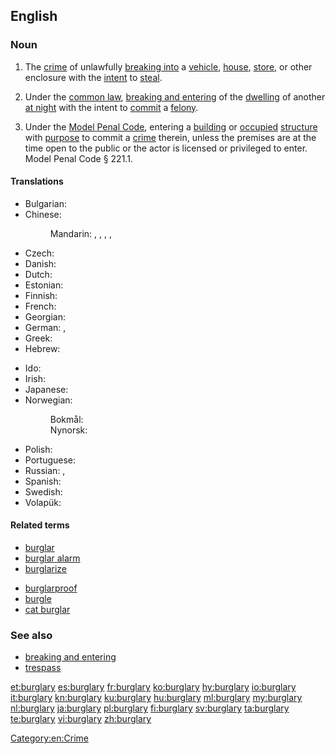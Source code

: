 ==English==

===Noun===
{{wikipedia}}
{{en-noun|burglaries}}

# The [[crime]] of unlawfully [[break in|breaking into]] a [[vehicle]], [[house]], [[store]], or other enclosure with the [[intent]] to [[steal]].
# {{label|en|legal}} Under the [[common law]], [[breaking and entering]] of the [[dwelling]] of another [[at night]] with the intent to [[commit]] a [[felony]].
# {{label|en|legal|US}} Under the [[w:Model Penal Code|Model Penal Code]], entering a [[building]] or [[occupied]] [[structure]] with [[purpose]] to commit a [[crime]] therein, unless the premises are at the time open to the public or the actor is licensed or privileged to enter. Model Penal Code § 221.1.

====Translations====
{{trans-top|the crime of breaking into}}
* Bulgarian: {{t|bg|кражба чрез взлом|f}}
* Chinese:
*: Mandarin: {{t|cmn|夜入私宅罪|tr=yèrùsīzháizuì|sc=Hani}}, {{t|cmn|盜竊罪|sc=Hani}}, {{t|cmn|盗窃罪|tr=dàoqièzuì|sc=Hani}}, {{t|cmn|盜竊|sc=Hani}}, {{t+|cmn|盗窃|tr=dàoqiè|sc=Hani}}
* Czech: {{t+|cs|vloupání|n}}
* Danish: {{t|da|indbrud}}
* Dutch: {{t+|nl|inbraak}}
* Estonian: {{t|et|vargus}}
* Finnish: {{t+|fi|murto}}
* French: {{t+|fr|cambriolage|m}}
* Georgian: {{t|ka|გატეხით ქურდობა|sc=Geor}}
* German: {{t+|de|Einbruch|m}}, {{t|de|Einbruchdiebstahl|m}}
* Greek: {{t+|el|διάρρηξη|f|sc=Grek}}
* Hebrew: {{t|he|פריצה|f|tr=pritza}}
{{trans-mid}}
* Ido: {{t+|io|rupto-furto}}
* Irish: {{t|ga|buirgléireacht|f}}
* Japanese: {{t|ja|侵入窃盗|tr=しんにゅうせっとう, shinnyū settō|sc=Jpan}}
* Norwegian:
*: Bokmål: {{t|no|innbrudd|n}}
*: Nynorsk: {{t|nn|innbrott|n}}
* Polish: {{t|pl|kradzież z włamaniem}}
* Portuguese: {{t+|pt|arrombamento|m}}
* Russian: {{t|ru|[[кра́жа]] [[с|со]] [[взлом|взло́мом]]|f}}, {{t|ru|бе́рглэри|n|tr=bɛ́rgleri}} {{qualifier|usually of Anglophone countries}}
* Spanish: {{t|es|[[allanamiento]] de [[morada]]|m}}
* Swedish: {{t+|sv|inbrott|n}}
* Volapük: {{t+|vo|nübreik}}
{{trans-bottom}}

====Related terms====
{{top2}}
* [[burglar]]
* [[burglar alarm]]
* [[burglarize]]
{{mid2}}
* [[burglarproof]]
* [[burgle]]
* [[cat burglar]]
{{bottom}}

===See also===
* [[breaking and entering]]
* [[trespass]]

[[Category:en:Crime]]

[[et:burglary]]
[[es:burglary]]
[[fr:burglary]]
[[ko:burglary]]
[[hy:burglary]]
[[io:burglary]]
[[it:burglary]]
[[kn:burglary]]
[[ku:burglary]]
[[hu:burglary]]
[[ml:burglary]]
[[my:burglary]]
[[nl:burglary]]
[[ja:burglary]]
[[pl:burglary]]
[[fi:burglary]]
[[sv:burglary]]
[[ta:burglary]]
[[te:burglary]]
[[vi:burglary]]
[[zh:burglary]]
